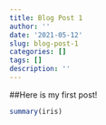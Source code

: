 ```yaml
---
title: Blog Post 1
author: ''
date: '2021-05-12'
slug: blog-post-1
categories: []
tags: []
description: ''
---
```

##Here is my first post!

```R

summary(iris)

```